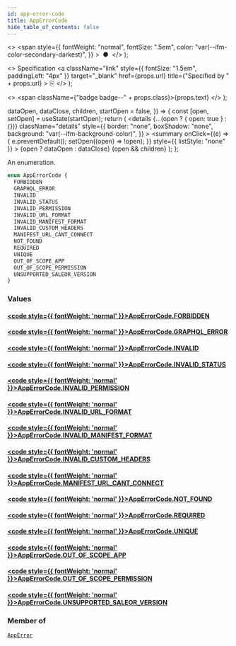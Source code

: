 ```yaml
---
id: app-error-code
title: AppErrorCode
hide_table_of_contents: false
---
```


  <>
    <span
      style={{
        fontWeight: "normal",
        fontSize: ".5em",
        color: "var(--ifm-color-secondary-darkest)",
      }}
    >
      &nbsp;●&nbsp;
    </span>
  </>
);

  <>
    Specification
    <a
      className="link"
      style={{ fontSize: "1.5em", paddingLeft: "4px" }}
      target="\_blank"
      href={props.url}
      title={"Specified by " + props.url}
    >
      ⎘
    </a>
  </>
);

  <>
    <span className={"badge badge--" + props.class}>{props.text}</span>
  </>
);


  dataOpen,
  dataClose,
  children,
  startOpen = false,
}) => {
  const [open, setOpen] = useState(startOpen);
  return (
    <details
      {...(open ? { open: true } : {})}
      className="details"
      style={{
        border: "none",
        boxShadow: "none",
        background: "var(--ifm-background-color)",
      }}
    >
      <summary
        onClick={(e) => {
          e.preventDefault();
          setOpen((open) => !open);
        }}
        style={{ listStyle: "none" }}
      >
        {open ? dataOpen : dataClose}
      </summary>
      {open && children}
    </details>
  );
};

An enumeration.

```graphql
enum AppErrorCode {
  FORBIDDEN
  GRAPHQL_ERROR
  INVALID
  INVALID_STATUS
  INVALID_PERMISSION
  INVALID_URL_FORMAT
  INVALID_MANIFEST_FORMAT
  INVALID_CUSTOM_HEADERS
  MANIFEST_URL_CANT_CONNECT
  NOT_FOUND
  REQUIRED
  UNIQUE
  OUT_OF_SCOPE_APP
  OUT_OF_SCOPE_PERMISSION
  UNSUPPORTED_SALEOR_VERSION
}
```

### Values

#### [<code style={{ fontWeight: 'normal' }}>AppErrorCode.<b>FORBIDDEN</b></code>](#)

>

#### [<code style={{ fontWeight: 'normal' }}>AppErrorCode.<b>GRAPHQL_ERROR</b></code>](#)

>

#### [<code style={{ fontWeight: 'normal' }}>AppErrorCode.<b>INVALID</b></code>](#)

>

#### [<code style={{ fontWeight: 'normal' }}>AppErrorCode.<b>INVALID_STATUS</b></code>](#)

>

#### [<code style={{ fontWeight: 'normal' }}>AppErrorCode.<b>INVALID_PERMISSION</b></code>](#)

>

#### [<code style={{ fontWeight: 'normal' }}>AppErrorCode.<b>INVALID_URL_FORMAT</b></code>](#)

>

#### [<code style={{ fontWeight: 'normal' }}>AppErrorCode.<b>INVALID_MANIFEST_FORMAT</b></code>](#)

>

#### [<code style={{ fontWeight: 'normal' }}>AppErrorCode.<b>INVALID_CUSTOM_HEADERS</b></code>](#)

>

#### [<code style={{ fontWeight: 'normal' }}>AppErrorCode.<b>MANIFEST_URL_CANT_CONNECT</b></code>](#)

>

#### [<code style={{ fontWeight: 'normal' }}>AppErrorCode.<b>NOT_FOUND</b></code>](#)

>

#### [<code style={{ fontWeight: 'normal' }}>AppErrorCode.<b>REQUIRED</b></code>](#)

>

#### [<code style={{ fontWeight: 'normal' }}>AppErrorCode.<b>UNIQUE</b></code>](#)

>

#### [<code style={{ fontWeight: 'normal' }}>AppErrorCode.<b>OUT_OF_SCOPE_APP</b></code>](#)

>

#### [<code style={{ fontWeight: 'normal' }}>AppErrorCode.<b>OUT_OF_SCOPE_PERMISSION</b></code>](#)

>

#### [<code style={{ fontWeight: 'normal' }}>AppErrorCode.<b>UNSUPPORTED_SALEOR_VERSION</b></code>](#)

>

### Member of

[`AppError`](../../../api-reference/apps/objects/app-error) <Badge class="secondary" text="object"/>

